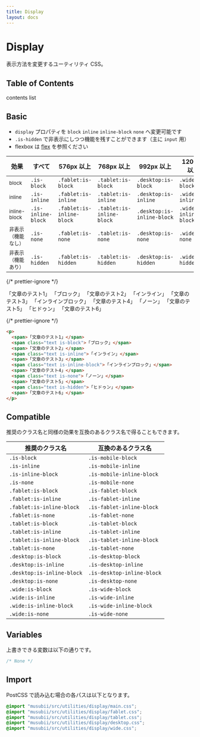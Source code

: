 ```yaml
---
title: Display
layout: docs
---
```


# Display

表示方法を変更するユーティリティ CSS。

## Table of Contents

contents list

## Basic

- `display` プロパティを `block` `inline` `inline-block` `none` へ変更可能です
- `.is-hidden` で非表示にしつつ機能を残すことができます（主に `input` 用）
- flexbox は [flex](/docs/flex) を参照ください

| 効果                              | すべて             | 576px 以上                | 768px 以上                | 992px 以上                 | 1200px 以上             |
| --------------------------------- | ------------------ | ------------------------- | ------------------------- | -------------------------- | ----------------------- |
| <small>block</small>              | `.is-block`        | `.fablet:is-block`        | `.tablet:is-block`        | `.desktop:is-block`        | `.wide:is-block`        |
| <small>inline</small>             | `.is-inline`       | `.fablet:is-inline`       | `.tablet:is-inline`       | `.desktop:is-inline`       | `.wide:is-inline`       |
| <small>inline-block</small>       | `.is-inline-block` | `.fablet:is-inline-block` | `.tablet:is-inline-block` | `.desktop:is-inline-block` | `.wide:is-inline-block` |
| <small>非表示（機能なし）</small> | `.is-none`         | `.fablet:is-none`         | `.tablet:is-none`         | `.desktop:is-none`         | `.wide:is-none`         |
| <small>非表示（機能あり）</small> | `.is-hidden`       | `.fablet:is-hidden`       | `.tablet:is-hidden`       | `.desktop:is-hidden`       | `.wide:is-hidden`       |

{/* prettier-ignore */}
<div className="docs-preview">
  <p>
    <span>「文章のテスト1」</span>
    <span className="text is-block">「ブロック」</span>
    <span>「文章のテスト2」</span>
    <span className="text is-inline">「インライン」</span>
    <span>「文章のテスト3」</span>
    <span className="text is-inline-block">「インラインブロック」</span>
    <span>「文章のテスト4」</span>
    <span className="text is-none">「ノーン」</span>
    <span>「文章のテスト5」</span>
    <span className="text is-hidden">「ヒドゥン」</span>
    <span>「文章のテスト6」</span>
  </p>
</div>

{/* prettier-ignore */}
```html
<p>
  <span>「文章のテスト1」</span>
  <span class="text is-block">「ブロック」</span>
  <span>「文章のテスト2」</span>
  <span class="text is-inline">「インライン」</span>
  <span>「文章のテスト3」</span>
  <span class="text is-inline-block">「インラインブロック」</span>
  <span>「文章のテスト4」</span>
  <span class="text is-none">「ノーン」</span>
  <span>「文章のテスト5」</span>
  <span class="text is-hidden">「ヒドゥン」</span>
  <span>「文章のテスト6」</span>
</p>
```

## Compatible

推奨のクラス名と同様の効果を互換のあるクラス名で得ることもできます。

| 推奨のクラス名             | 互換のあるクラス名         |
| -------------------------- | -------------------------- |
| `.is-block`                | `.is-mobile-block`         |
| `.is-inline`               | `.is-mobile-inline`        |
| `.is-inline-block`         | `.is-mobile-inline-block`  |
| `.is-none`                 | `.is-mobile-none`          |
| `.fablet:is-block`         | `.is-fablet-block`         |
| `.fablet:is-inline`        | `.is-fablet-inline`        |
| `.fablet:is-inline-block`  | `.is-fablet-inline-block`  |
| `.fablet:is-none`          | `.is-fablet-none`          |
| `.tablet:is-block`         | `.is-tablet-block`         |
| `.tablet:is-inline`        | `.is-tablet-inline`        |
| `.tablet:is-inline-block`  | `.is-tablet-inline-block`  |
| `.tablet:is-none`          | `.is-tablet-none`          |
| `.desktop:is-block`        | `.is-desktop-block`        |
| `.desktop:is-inline`       | `.is-desktop-inline`       |
| `.desktop:is-inline-block` | `.is-desktop-inline-block` |
| `.desktop:is-none`         | `.is-desktop-none`         |
| `.wide:is-block`           | `.is-wide-block`           |
| `.wide:is-inline`          | `.is-wide-inline`          |
| `.wide:is-inline-block`    | `.is-wide-inline-block`    |
| `.wide:is-none`            | `.is-wide-none`            |

## Variables

上書きできる変数は以下の通りです。

```css
/* None */
```

## Import

PostCSS で読み込む場合の各パスは以下となります。

```css
@import "musubii/src/utilities/display/main.css";
@import "musubii/src/utilities/display/fablet.css";
@import "musubii/src/utilities/display/tablet.css";
@import "musubii/src/utilities/display/desktop.css";
@import "musubii/src/utilities/display/wide.css";
```
